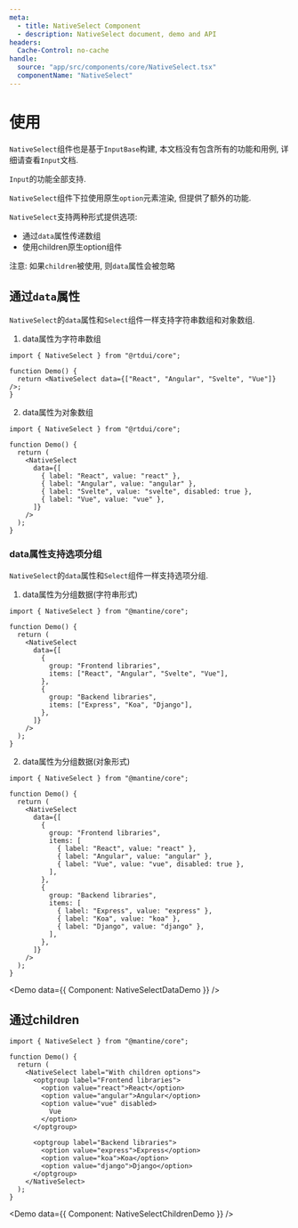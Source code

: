 ```yaml
---
meta:
  - title: NativeSelect Component
  - description: NativeSelect document, demo and API
headers:
  Cache-Control: no-cache
handle:
  source: "app/src/components/core/NativeSelect.tsx"
  componentName: "NativeSelect"
---
```



# 使用

`NativeSelect`组件也是基于`InputBase`构建, 本文档没有包含所有的功能和用例, 详细请查看`Input`文档.

`Input`的功能全部支持.

`NativeSelect`组件下拉使用原生`option`元素渲染, 但提供了额外的功能.

`NativeSelect`支持两种形式提供选项:

- 通过`data`属性传递数组
- 使用children原生option组件

注意: 如果`children`被使用, 则`data`属性会被忽略

## 通过`data`属性

`NativeSelect`的`data`属性和`Select`组件一样支持字符串数组和对象数组.

1. data属性为字符串数组

```tsx
import { NativeSelect } from "@rtdui/core";

function Demo() {
  return <NativeSelect data={["React", "Angular", "Svelte", "Vue"]} />;
}
```

2. data属性为对象数组

```tsx
import { NativeSelect } from "@rtdui/core";

function Demo() {
  return (
    <NativeSelect
      data={[
        { label: "React", value: "react" },
        { label: "Angular", value: "angular" },
        { label: "Svelte", value: "svelte", disabled: true },
        { label: "Vue", value: "vue" },
      ]}
    />
  );
}
```

### data属性支持选项分组

`NativeSelect`的`data`属性和`Select`组件一样支持选项分组.

1. data属性为分组数据(字符串形式)

```tsx
import { NativeSelect } from "@mantine/core";

function Demo() {
  return (
    <NativeSelect
      data={[
        {
          group: "Frontend libraries",
          items: ["React", "Angular", "Svelte", "Vue"],
        },
        {
          group: "Backend libraries",
          items: ["Express", "Koa", "Django"],
        },
      ]}
    />
  );
}
```

2. data属性为分组数据(对象形式)

```tsx
import { NativeSelect } from "@mantine/core";

function Demo() {
  return (
    <NativeSelect
      data={[
        {
          group: "Frontend libraries",
          items: [
            { label: "React", value: "react" },
            { label: "Angular", value: "angular" },
            { label: "Vue", value: "vue", disabled: true },
          ],
        },
        {
          group: "Backend libraries",
          items: [
            { label: "Express", value: "express" },
            { label: "Koa", value: "koa" },
            { label: "Django", value: "django" },
          ],
        },
      ]}
    />
  );
}
```

<Demo data={{ Component: NativeSelectDataDemo }} />

## 通过children

```tsx
import { NativeSelect } from "@mantine/core";

function Demo() {
  return (
    <NativeSelect label="With children options">
      <optgroup label="Frontend libraries">
        <option value="react">React</option>
        <option value="angular">Angular</option>
        <option value="vue" disabled>
          Vue
        </option>
      </optgroup>

      <optgroup label="Backend libraries">
        <option value="express">Express</option>
        <option value="koa">Koa</option>
        <option value="django">Django</option>
      </optgroup>
    </NativeSelect>
  );
}
```

<Demo data={{ Component: NativeSelectChildrenDemo }} />

